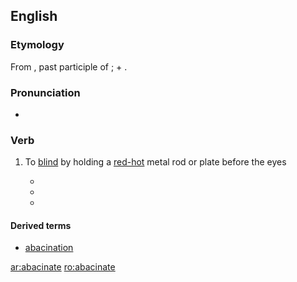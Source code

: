 ==English==

===Etymology===
From {{LL.}} {{term|abacinatum}}, past participle of {{term|abbacinare}}; {{term|ab-||off|lang=la}} + {{term|bacinus||a basin}}. {{attention|la}}

===Pronunciation===

*{{audio|abacinate (en-uk).ogg|Audio (UK)}}

===Verb===
{{en-verb|abacinat|ing}}

# {{transitive|rare}} To [[blind]] by holding a [[red-hot]] metal rod or plate before the eyes
#*{{quote-book|1905|James M. Ludlow|Sir Raoul|pageurl=http://books.google.com/books?id=kXEmmDGmYdEC&q=%22not+of+hot+irons+but%22|page=233
|passage="You young scapegrace," said Dandolo, "I will myself '''abacinate''' you — in the Venetian way." "How's that?" "Blind your eyes with the glare, not of hot irons, but of new ducats. Count your pile."}}
#*{{quote-book|1945|Robert Hardy Andrews|Burning Gold|url=http://books.google.com/books?id=v-58AAAAMAAJ|page=196
|passage=Their straining eyes '''abacinated''' by the cup of terror, their throats stopped, their powers dead within them, they hung breathless, motionless.}}
#*{{quote-book|1999|Srinivas Aravamudan|Tropicopolitans|page=220|pageurl=http://books.google.com/books?id=17oU9nBX_N8C&pg=PA220|isbn=082232315X
|passage=This chiasmic image of the subject's imperviousness suggests a sensory deprivation beyond sublimity, like that of '''abacinated''' anti-epistemology. }}

====Derived terms====
* [[abacination]]

[[ar:abacinate]]
[[ro:abacinate]]